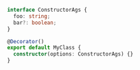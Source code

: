 ```typescript
interface ConstructorAgs {
  foo: string;
  bar?: boolean;
}

@Decorator()
export default MyClass {
  constructor(options: ConstructorAgs) {}
}
```
